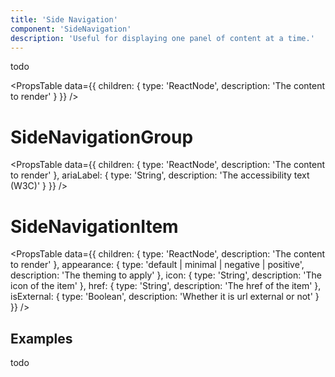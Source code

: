 ```yaml
---
title: 'Side Navigation'
component: 'SideNavigation'
description: 'Useful for displaying one panel of content at a time.'
---
```


todo

<PropsTable
  data={{
    children: {
      type: 'ReactNode',
      description: 'The content to render'
    }
  }}
/>

# SideNavigationGroup

<PropsTable
  data={{
    children: {
      type: 'ReactNode',
      description: 'The content to render'
    },
    ariaLabel: {
      type: 'String',
      description: 'The accessibility text (W3C)'
    }
  }}
/>

# SideNavigationItem

<PropsTable
  data={{
    children: {
      type: 'ReactNode',
      description: 'The content to render'
    },
    appearance: {
      type: 'default | minimal | negative | positive',
      description: 'The theming to apply'
    },
    icon: {
      type: 'String',
      description: 'The icon of the item'
    },
    href: {
      type: 'String',
      description: 'The href of the item'
    },
    isExternal: {
      type: 'Boolean',
      description: 'Whether it is url external or not'
    }
  }}
/>

## Examples

todo
